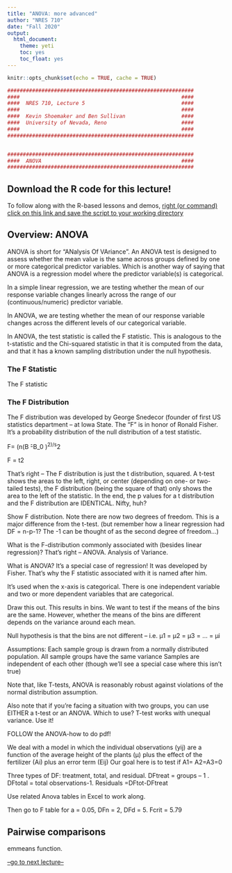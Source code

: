 ```yaml
---
title: "ANOVA: more advanced"
author: "NRES 710"
date: "Fall 2020"
output: 
  html_document: 
    theme: yeti
    toc: yes
    toc_float: yes
---
```


```r

knitr::opts_chunk$set(echo = TRUE, cache = TRUE)

```

```r

############################################################
####                                                    ####  
####  NRES 710, Lecture 5                               ####
####                                                    ####
####  Kevin Shoemaker and Ben Sullivan                  #### 
####  University of Nevada, Reno                        ####
####                                                    #### 
############################################################


############################################################
####  ANOVA                                             ####
############################################################


```


## Download the R code for this lecture!

To follow along with the R-based lessons and demos, [right (or command) click on this link and save the script to your working directory](LECTURE5.R)

## Overview: ANOVA

ANOVA is short for "ANalysis Of VAriance". An ANOVA test is designed to assess whether the mean value is the same across groups defined by one or more categorical predictor variables. Which is another way of saying that ANOVA is a regression model where the predictor variable(s) is categorical. 

In a simple linear regression, we are testing whether the mean of our response variable changes linearly across the range of our (continuous/numeric) predictor variable.

In ANOVA, we are testing whether the mean of our response variable changes across the different levels of our categorical variable.

In ANOVA, the test statistic is called the F statistic. This is analogous to the t-statistic and the Chi-squared statistic in that it is computed from the data, and that it has a known sampling distribution under the null hypothesis. 

### The F Statistic

The F statistic 

### The F Distribution

The F distribution was developed by George Snedecor (founder of first US statistics department – at Iowa State. The “F” is in honor of Ronald Fisher. It’s a probability distribution of the null distribution of a test statistic. 

F=  (n(B ̂-B_0 )^2)/s^2 

F = t2

That’s right – The F distribution is just the t distribution, squared. A t-test shows the areas to the left, right, or center (depending on one- or two-tailed tests), the F distribution (being the square of that) only shows the area to the left of the statistic. In the end, the p values for a t distribution and the F distribution are IDENTICAL. Nifty, huh? 

Show F distribution. Note there are now two degrees of freedom. This is a major difference from the t-test. (but remember how a linear regression had DF  = n-p-1? The -1 can be thought of as the second degree of freedom…)  

What is the F-distribution commonly associated with (besides linear regression)? 
That’s right – ANOVA. Analysis of Variance. 

What is ANOVA? It’s a special case of regression! It was developed by Fisher. That’s why the F statistic associated with it is named after him. 

It’s used when the x-axis is categorical. There is one independent variable and two or more dependent variables that are categorical. 

Draw this out. This results in bins. We want to test if the means of the bins are the same. However, whether the means of the bins are different depends on the variance around each mean. 

Null hypothesis is that the bins are not different – i.e. µ1 = µ2 = µ3 = … = µi 

Assumptions: 
Each sample group is drawn from a normally distributed population. 
All sample groups have the same variance
Samples are independent of each other (though we’ll see a special case where this isn’t true)

Note that, like T-tests, ANOVA is reasonably robust against violations of the normal distribution assumption. 

Also note that if you’re facing a situation with two groups, you can use EITHER a t-test or an ANOVA. Which to use? T-test works with unequal variance. Use it! 

FOLLOW the ANOVA-how to do pdf! 

We deal with a model in which the individual observations (yij) are a function of the average height of the plants (µ) plus the effect of the fertilizer (Ai) plus an error term (Eij)
Our goal here is to test if A1= A2=A3=0

Three types of DF: treatment, total, and residual. DFtreat = groups – 1 . DFtotal = total observations-1. Residuals =DFtot-DFtreat

Use related Anova tables in Excel to work along. 

Then go to F table for a = 0.05, DFn = 2, DFd = 5. Fcrit = 5.79

## Pairwise comparisons

emmeans function. 


[--go to next lecture--](LECTURE6.html) 

















